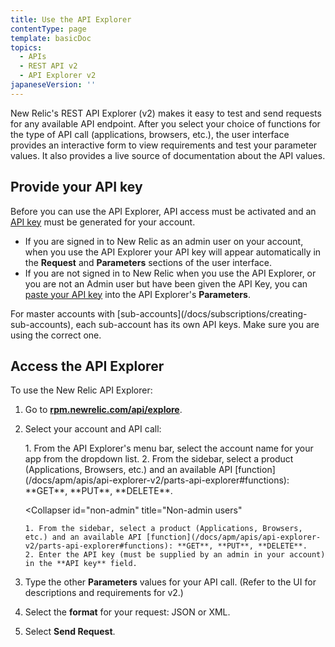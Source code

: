 ```yaml
---
title: Use the API Explorer
contentType: page
template: basicDoc
topics:
  - APIs
  - REST API v2
  - API Explorer v2
japaneseVersion: ''
---
```


New Relic's REST API Explorer (v2) makes it easy to test and send requests for any available API endpoint. After you select your choice of functions for the type of API call (applications, browsers, etc.), the user interface provides an interactive form to view requirements and test your parameter values. It also provides a live source of documentation about the API values.

## Provide your API key

Before you can use the API Explorer, API access must be activated and an [API key](/docs/apis/rest-api-v2/requirements/rest-api-key) must be generated for your account.

* If you are signed in to New Relic as an admin user on your account, when you use the API Explorer your API key will appear automatically in the **Request** and **Parameters** sections of the user interface.
* If you are not signed in to New Relic when you use the API Explorer, or you are not an Admin user but have been given the API Key, you can [paste your API key](/docs/apis/rest-api-v2/requirements/api-keys#viewing) into the API Explorer's **Parameters**.

<Callout variant="important">
  For master accounts with [sub-accounts](/docs/subscriptions/creating-sub-accounts), each sub-account has its own API keys. Make sure you are using the correct one.
</Callout>

## Access the API Explorer

To use the New Relic API Explorer:

1. Go to **[rpm.newrelic.com/api/explore](https://rpm.newrelic.com/api/explore "Link opens in a new window")**.
2. Select your account and API call:

   <CollapserGroup>
     <Collapser
       id="admin"
       title="Admin users"
     >
       1. From the API Explorer's menu bar, select the account name for your app from the dropdown list.
       2. From the sidebar, select a product (Applications, Browsers, etc.) and an available API [function](/docs/apm/apis/api-explorer-v2/parts-api-explorer#functions): **GET**, **PUT**, **DELETE**.
     </Collapser>

     <Collapser
       id="non-admin"
       title="Non-admin users"
     >
       1. From the sidebar, select a product (Applications, Browsers, etc.) and an available API [function](/docs/apm/apis/api-explorer-v2/parts-api-explorer#functions): **GET**, **PUT**, **DELETE**.
       2. Enter the API key (must be supplied by an admin in your account) in the **API key** field.
     </Collapser>
   </CollapserGroup>
3. Type the other **Parameters** values for your API call. (Refer to the UI for descriptions and requirements for v2.)
4. Select the **format** for your request: JSON or XML.
5. Select **Send Request**.

